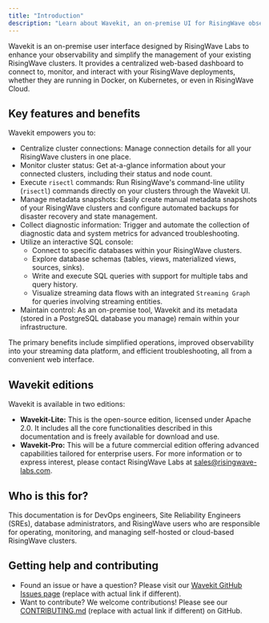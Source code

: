 ```yaml
---
title: "Introduction"
description: "Learn about Wavekit, an on-premise UI for RisingWave observability and management. Discover its key features, benefits, available editions, and how to get help or contribute."
---
```


Wavekit is an on-premise user interface designed by RisingWave Labs to enhance your observability and simplify the management of your existing RisingWave clusters. It provides a centralized web-based dashboard to connect to, monitor, and interact with your RisingWave deployments, whether they are running in Docker, on Kubernetes, or even in RisingWave Cloud.

## Key features and benefits

Wavekit empowers you to:

*   Centralize cluster connections: Manage connection details for all your RisingWave clusters in one place.
*   Monitor cluster status: Get at-a-glance information about your connected clusters, including their status and node count.
*   Execute `risectl` commands: Run RisingWave's command-line utility (`risectl`) commands directly on your clusters through the Wavekit UI.
*   Manage metadata snapshots: Easily create manual metadata snapshots of your RisingWave clusters and configure automated backups for disaster recovery and state management.
*   Collect diagnostic information: Trigger and automate the collection of diagnostic data and system metrics for advanced troubleshooting.
*   Utilize an interactive SQL console:
    *   Connect to specific databases within your RisingWave clusters.
    *   Explore database schemas (tables, views, materialized views, sources, sinks).
    *   Write and execute SQL queries with support for multiple tabs and query history.
    *   Visualize streaming data flows with an integrated `Streaming Graph` for queries involving streaming entities.
*   Maintain control: As an on-premise tool, Wavekit and its metadata (stored in a PostgreSQL database you manage) remain within your infrastructure.

The primary benefits include simplified operations, improved observability into your streaming data platform, and efficient troubleshooting, all from a convenient web interface.

## Wavekit editions

Wavekit is available in two editions:

*   **Wavekit-Lite:** This is the open-source edition, licensed under Apache 2.0. It includes all the core functionalities described in this documentation and is freely available for download and use.
*   **Wavekit-Pro:** This will be a future commercial edition offering advanced capabilities tailored for enterprise users. For more information or to express interest, please contact RisingWave Labs at [sales@risingwave-labs.com](mailto:sales@risingwave-labs.com).

## Who is this for?

This documentation is for DevOps engineers, Site Reliability Engineers (SREs), database administrators, and RisingWave users who are responsible for operating, monitoring, and managing self-hosted or cloud-based RisingWave clusters.

## Getting help and contributing

*   Found an issue or have a question? Please visit our [Wavekit GitHub Issues page](https://github.com/risingwavelabs/wavekit/issues) (replace with actual link if different).
*   Want to contribute? We welcome contributions! Please see our [CONTRIBUTING.md](https://github.com/risingwavelabs/wavekit/blob/main/CONTRIBUTING.md) (replace with actual link if different) on GitHub.
